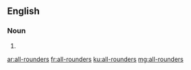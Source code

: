 ==English==

===Noun===
{{head|en|plural}}

# {{plural of|all-rounder|lang=en|nocat=1}}

[[ar:all-rounders]]
[[fr:all-rounders]]
[[ku:all-rounders]]
[[mg:all-rounders]]
